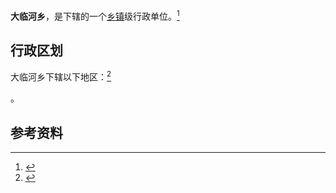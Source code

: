 {{中国乡级行政区|14/06/22/207/000}}

'''大临河乡'''，是{{PRC admin/fullname|14/06/22/207/000|3}}下辖的一个[[乡镇|乡镇]]级行政单位。<ref>{{PRC admin/ref sgc|{{PRC admin/parent|14/06/22/207/000}}}}</ref>

== 行政区划 ==

大临河乡下辖以下地区：<ref>{{PRC admin/ref sgc|14/06/22/207/000}}</ref>

{{PRC admin/children|14/06/22/207/000}}。

== 参考资料 ==

{{reflist}}

{{行政区划小作品}}
{{PRC admin/navcat|14/06/22/207/000}}